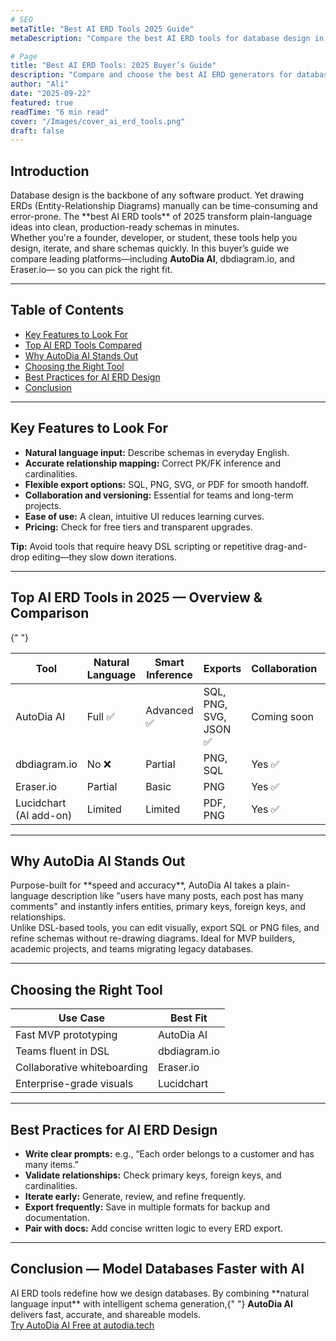 ```yaml
---
# SEO
metaTitle: "Best AI ERD Tools 2025 Guide"
metaDescription: "Compare the best AI ERD tools for database design in 2025 — AutoDia AI, dbdiagram.io, Eraser.io & more."

# Page
title: "Best AI ERD Tools: 2025 Buyer’s Guide"
description: "Compare and choose the best AI ERD generators for database schema design in 2025. Detailed feature comparisons of AutoDia AI, dbdiagram.io, Eraser.io, and more."
author: "Ali"
date: "2025-09-22"
featured: true
readTime: "6 min read"
cover: "/Images/cover_ai_erd_tools.png"
draft: false
---
```


<section className="not-prose my-10">
  <h2 className="sr-only">Introduction</h2>
  <div className="rounded-2xl border bg-background p-6 md:p-8">
    <div className="max-w-3xl space-y-4">
      <div className="text-base text-muted-foreground">
        Database design is the backbone of any software product. Yet drawing
        ERDs (Entity-Relationship Diagrams) manually can be time-consuming and
        error-prone. The **best AI ERD tools** of 2025 transform plain-language
        ideas into clean, production-ready schemas in minutes.
      </div>
      <div className="text-base text-muted-foreground">
        Whether you're a founder, developer, or student, these tools help you
        design, iterate, and share schemas quickly. In this buyer’s guide we
        compare leading platforms—including <strong>AutoDia AI</strong>,
        dbdiagram.io, and Eraser.io— so you can pick the right fit.
      </div>
    </div>
  </div>
</section>

<hr className="my-12" />

## Table of Contents

- [Key Features to Look For](#key-features)
- [Top AI ERD Tools Compared](#top-tools)
- [Why AutoDia AI Stands Out](#why-autodia)
- [Choosing the Right Tool](#choose-tool)
- [Best Practices for AI ERD Design](#best-practices)
- [Conclusion](#conclusion)

<hr className="my-12" />

<section id="key-features" className="not-prose my-12">
  <h2 className="mb-3 text-2xl md:text-3xl font-semibold tracking-tight">
    Key Features to Look For
  </h2>
  <ul className="list-disc pl-5 text-sm text-muted-foreground space-y-2">
    <li>
      <strong>Natural language input:</strong> Describe schemas in everyday
      English.
    </li>
    <li>
      <strong>Accurate relationship mapping:</strong> Correct PK/FK inference
      and cardinalities.
    </li>
    <li>
      <strong>Flexible export options:</strong> SQL, PNG, SVG, or PDF for smooth
      handoff.
    </li>
    <li>
      <strong>Collaboration and versioning:</strong> Essential for teams and
      long-term projects.
    </li>
    <li>
      <strong>Ease of use:</strong> A clean, intuitive UI reduces learning
      curves.
    </li>
    <li>
      <strong>Pricing:</strong> Check for free tiers and transparent upgrades.
    </li>
  </ul>
  <div className="mt-4 text-sm text-muted-foreground">
    <strong>Tip:</strong> Avoid tools that require heavy DSL scripting or
    repetitive drag-and-drop editing—they slow down iterations.
  </div>
</section>

<hr className="my-12" />

<section id="top-tools" className="not-prose my-12">
  <h2 className="mb-3 text-2xl md:text-3xl font-semibold tracking-tight">
    Top AI ERD Tools in 2025 — Overview & Comparison
  </h2>

{" "}

<div className="overflow-x-auto rounded-2xl border mb-6">
  <table className="w-full text-sm">
    <thead className="bg-muted/60 text-muted-foreground">
      <tr>
        <th className="px-3 py-2 text-left font-medium">Tool</th>
        <th className="px-3 py-2 text-left font-medium">Natural Language</th>
        <th className="px-3 py-2 text-left font-medium">Smart Inference</th>
        <th className="px-3 py-2 text-left font-medium">Exports</th>
        <th className="px-3 py-2 text-left font-medium">Collaboration</th>
        <th className="px-3 py-2 text-left font-medium">Free Plan</th>
      </tr>
    </thead>
    <tbody>
      <tr className="border-t">
        <td className="px-3 py-2 font-medium">AutoDia AI</td>
        <td className="px-3 py-2">Full ✅</td>
        <td className="px-3 py-2">Advanced ✅</td>
        <td className="px-3 py-2">SQL, PNG, SVG, JSON ✅</td>
        <td className="px-3 py-2">Coming soon</td>
        <td className="px-3 py-2">Yes ✅</td>
      </tr>
      <tr className="border-t">
        <td className="px-3 py-2 font-medium">dbdiagram.io</td>
        <td className="px-3 py-2">No ❌</td>
        <td className="px-3 py-2">Partial</td>
        <td className="px-3 py-2">PNG, SQL</td>
        <td className="px-3 py-2">Yes ✅</td>
        <td className="px-3 py-2">Yes ✅</td>
      </tr>
      <tr className="border-t">
        <td className="px-3 py-2 font-medium">Eraser.io</td>
        <td className="px-3 py-2">Partial</td>
        <td className="px-3 py-2">Basic</td>
        <td className="px-3 py-2">PNG</td>
        <td className="px-3 py-2">Yes ✅</td>
        <td className="px-3 py-2">Yes ✅</td>
      </tr>
      <tr className="border-t">
        <td className="px-3 py-2 font-medium">Lucidchart (AI add-on)</td>
        <td className="px-3 py-2">Limited</td>
        <td className="px-3 py-2">Limited</td>
        <td className="px-3 py-2">PDF, PNG</td>
        <td className="px-3 py-2">Yes ✅</td>
        <td className="px-3 py-2">Limited</td>
      </tr>
    </tbody>
  </table>
</div>

</section>

<hr className="my-12" />

<section id="why-autodia" className="not-prose my-12">
  <h2 className="mb-4 text-2xl md:text-3xl font-semibold tracking-tight">
    Why AutoDia AI Stands Out
  </h2>
  <div className="text-base text-muted-foreground space-y-4">
    <div>
      Purpose-built for **speed and accuracy**, AutoDia AI takes a
      plain-language description like "users have many posts, each post has many
      comments" and instantly infers entities, primary keys, foreign keys, and
      relationships.
    </div>
    <div>
      Unlike DSL-based tools, you can edit visually, export SQL or PNG files,
      and refine schemas without re-drawing diagrams. Ideal for MVP builders,
      academic projects, and teams migrating legacy databases.
    </div>
  </div>
</section>

<hr className="my-12" />

<section id="choose-tool" className="not-prose my-12">
  <h2 className="mb-4 text-2xl md:text-3xl font-semibold tracking-tight">
    Choosing the Right Tool
  </h2>
  <table className="w-full text-sm rounded-2xl border overflow-hidden">
    <thead className="bg-muted/60 text-muted-foreground">
      <tr>
        <th className="px-3 py-2 text-left font-medium">Use Case</th>
        <th className="px-3 py-2 text-left font-medium">Best Fit</th>
      </tr>
    </thead>
    <tbody>
      <tr className="border-t">
        <td className="px-3 py-2">Fast MVP prototyping</td>
        <td className="px-3 py-2">AutoDia AI</td>
      </tr>
      <tr className="border-t">
        <td className="px-3 py-2">Teams fluent in DSL</td>
        <td className="px-3 py-2">dbdiagram.io</td>
      </tr>
      <tr className="border-t">
        <td className="px-3 py-2">Collaborative whiteboarding</td>
        <td className="px-3 py-2">Eraser.io</td>
      </tr>
      <tr className="border-t">
        <td className="px-3 py-2">Enterprise-grade visuals</td>
        <td className="px-3 py-2">Lucidchart</td>
      </tr>
    </tbody>
  </table>
</section>

<hr className="my-12" />

<section id="best-practices" className="not-prose my-12">
  <h2 className="mb-3 text-2xl md:text-3xl font-semibold tracking-tight">
    Best Practices for AI ERD Design
  </h2>
  <ul className="list-disc pl-5 text-sm text-muted-foreground space-y-2">
    <li>
      <strong>Write clear prompts:</strong> e.g., “Each order belongs to a
      customer and has many items.”
    </li>
    <li>
      <strong>Validate relationships:</strong> Check primary keys, foreign keys,
      and cardinalities.
    </li>
    <li>
      <strong>Iterate early:</strong> Generate, review, and refine frequently.
    </li>
    <li>
      <strong>Export frequently:</strong> Save in multiple formats for backup
      and documentation.
    </li>
    <li>
      <strong>Pair with docs:</strong> Add concise written logic to every ERD
      export.
    </li>
  </ul>
</section>

<hr className="my-12" />

<section id="conclusion" className="not-prose my-12">
  <h2 className="mb-3 text-2xl md:text-3xl font-semibold tracking-tight">
    Conclusion — Model Databases Faster with AI
  </h2>
  <div className="rounded-2xl border bg-background p-5">
    <div className="text-base text-muted-foreground">
      AI ERD tools redefine how we design databases. By combining **natural
      language input** with intelligent schema generation,{" "}
      <strong>AutoDia AI</strong> delivers fast, accurate, and shareable models.
      <br />
      <a
        href="https://www.autodia.tech"
        target="_blank"
        rel="noopener noreferrer"
        className="underline underline-offset-4"
      >
        Try AutoDia AI Free at autodia.tech
      </a>
    </div>
  </div>
</section>
